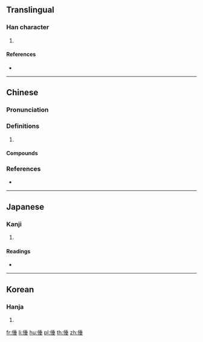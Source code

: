 ==Translingual==

===Han character===
{{Han char|rn=9|rad=人|as=08|sn=10|four=22214|canj=OHJM|ids=⿰亻垂}}

# {{defn|Han|sort=人08}}

====References====
* {{Han ref|kx=0107.300|dkj=00770|dj=0229.100|hdz=10179.030|uh=5015|ud=20501|bh=D45B|bd=54363}}

----

==Chinese==
{{zh-forms}}

===Pronunciation===
{{zh-pron
|m=chuí
|c=seoi4
|mc=y
|oc=y
|cat=
}}

===Definitions===
{{zh-hanzi}}

# {{rfdef|zh}}

====Compounds====
{{zh-der|工倕|般倕}}

===References===
* {{R:twedu|B00120}}

----

==Japanese==

===Kanji===
{{ja-kanji|grade=|rs=人08}}

# {{defn|lang=ja|sort=人08}}

====Readings====
* {{ja-readings|on=[[すい]] (sui), [[ずい]] (zui), [[つい]] (tsui)|kun=[[おもい]] (omoi)}}

----

==Korean==

===Hanja===
{{ko-hanja|hangeul=수|rv=su|mr=su}}

# {{defn|lang=ko|sort=人08}}

[[fr:倕]]
[[li:倕]]
[[hu:倕]]
[[pl:倕]]
[[th:倕]]
[[zh:倕]]